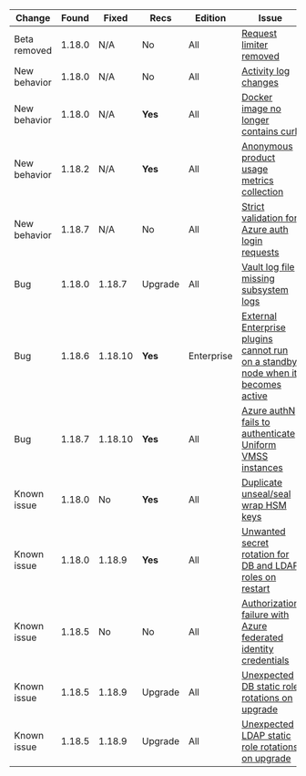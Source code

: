 Change       | Found  | Fixed   | Recs    | Edition    | Issue
------------ | ------ |-------- | ------- | ---------- | -----
Beta removed | 1.18.0 | N/A     | No      | All        | [Request limiter removed](/vault/docs/v1.18.x/updates/important-changes#request-limiter-configuration-removal)
New behavior | 1.18.0 | N/A     | No      | All        | [Activity log changes](/vault/docs/v1.18.x/updates/important-changes#default-activity-log-querying-period)
New behavior | 1.18.0 | N/A     | **Yes** | All        | [Docker image no longer contains curl](/vault/docs/v1.18.x/updates/important-changes#docker-image-no-longer-contains-curl)
New behavior | 1.18.2 | N/A     | **Yes** | All        | [Anonymous product usage metrics collection](/vault/docs/v1.18.x/updates/important-changes#product-usage-reporting)
New behavior | 1.18.7 | N/A     | No      | All        | [Strict validation for Azure auth login requests](/vault/docs/v1.18.x/updates/important-changes#azure-auth-plugin-requires-resource_group_name-vm_name-and-vmss_name-to-match-the-jwt-claims-on-login)
Bug          | 1.18.0 | 1.18.7  | Upgrade | All        | [Vault log file missing subsystem logs](/vault/docs/v1.18.x/updates/important-changes#vault-log-file-missing-subsystem-logs)
Bug          | 1.18.6 | 1.18.10 | **Yes** | Enterprise | [External Enterprise plugins cannot run on a standby node when it becomes active](/vault/docs/v1.18.x/updates/important-changes#external-ent-plugins)
Bug          | 1.18.7 | 1.18.10 | **Yes** | All        | [Azure authN fails to authenticate Uniform VMSS instances](/vault/docs/v1.18.x/updates/important-changes#azure-auth-fails-to-authenticate-uniform-vmss-instances)
Known issue  | 1.18.0 | No      | **Yes** | All        | [Duplicate unseal/seal wrap HSM keys](/vault/docs/v1.18.x/updates/important-changes#seal-seal-wrapped-duplicate-hsm-keys)
Known issue  | 1.18.0 | 1.18.9  | **Yes** | All        | [Unwanted secret rotation for DB and LDAP roles on restart](/vault/docs/v1.18.x/updates/important-changes#database-and-ldap-secrets-engine-unwanted-secret-rotation-on-backend-restart)
Known issue  | 1.18.5 | No      | No      | All        | [Authorization failure with Azure federated identity credentials](/vault/docs/v1.18.x/updates/important-changes#authorization-failures-using-azure-federated-identity-credentials)
Known issue  | 1.18.5 | 1.18.9  | Upgrade | All        | [Unexpected DB static role rotations on upgrade](/vault/docs/v1.18.x/updates/important-changes#database-static-role-rotations-on-upgrade)
Known issue  | 1.18.5 | 1.18.9  | Upgrade | All        | [Unexpected LDAP static role rotations on upgrade](/vault/docs/v1.18.x/updates/important-changes#ldap-static-role-rotations-on-upgrade)
